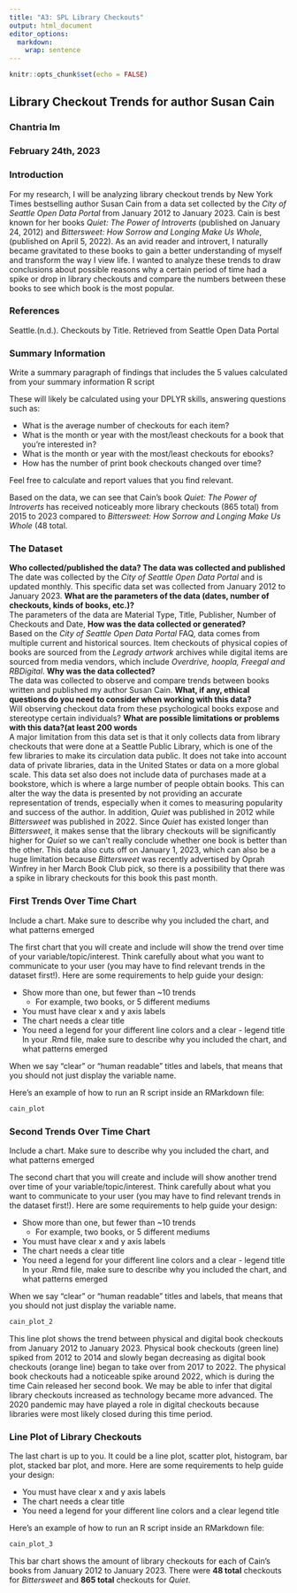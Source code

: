 ```yaml
---
title: "A3: SPL Library Checkouts"
output: html_document
editor_options: 
  markdown: 
    wrap: sentence
---
```

```r
knitr::opts_chunk$set(echo = FALSE)
```
## Library Checkout Trends for author Susan Cain

### Chantria Im

### February 24th, 2023

### Introduction

For my research, I will be analyzing library checkout trends by New York Times bestselling author Susan Cain from a data set collected by the *City of Seattle Open Data Portal* from January 2012 to January 2023.
Cain is best known for her books *Quiet: The Power of Introverts* (published on January 24, 2012) and *Bittersweet: How Sorrow and Longing Make Us Whole*, (published on April 5, 2022).
As an avid reader and introvert, I naturally became gravitated to these books to gain a better understanding of myself and transform the way I view life. I wanted to analyze these trends to draw conclusions about possible reasons why a certain period of time had a spike or drop in library checkouts and compare the numbers between these books to see which book is the most popular.

### References

Seattle.(n.d.). Checkouts by Title. Retrieved from Seattle Open Data Portal

### Summary Information

Write a summary paragraph of findings that includes the 5 values calculated from your summary information R script

These will likely be calculated using your DPLYR skills, answering questions such as:

-   What is the average number of checkouts for each item?
-   What is the month or year with the most/least checkouts for a book that you're interested in?
-   What is the month or year with the most/least checkouts for ebooks?
-   How has the number of print book checkouts changed over time?

Feel free to calculate and report values that you find relevant.

Based on the data, we can see that Cain's book *Quiet: The Power of Introverts* has received noticeably more library checkouts (865 total) from 2015 to 2023 compared to *Bittersweet: How Sorrow and Longing Make Us Whole* (48 total.

### The Dataset

**Who collected/published the data? The data was collected and published**\
The date was collected by the *City of Seattle Open Data Portal* and is updated monthly.
This specific data set was collected from January 2012 to January 2023.
**What are the parameters of the data (dates, number of checkouts, kinds of books, etc.)?**\
The parameters of the data are Material Type, Title, Publisher, Number of Checkouts and Date, **How was the data collected or generated?**\
Based on the *City of Seattle Open Data Portal* FAQ, data comes from multiple current and historical sources.
Item checkouts of physical copies of books are sourced from the *Legrady artwork* archives while digital items are sourced from media vendors, which include *Overdrive, hoopla, Freegal and RBDigital*.
**Why was the data collected?**\
The data was collected to observe and compare trends between books written and published my author Susan Cain.
**What, if any, ethical questions do you need to consider when working with this data?**\
Will observing checkout data from these psychological books expose and stereotype certain individuals?
**What are possible limitations or problems with this data?(at least 200 words**\
A major limitation from this data set is that it only collects data from library checkouts that were done at a Seattle Public Library, which is one of the few libraries to make its circulation data public. It does not take into account data of private libraries, data in the United States or data on a more global scale. This data set also does not include data of purchases made at a bookstore, which is where a large number of people obtain books. This can alter the way the data is presented by not providing an accurate representation of trends, especially when it comes to measuring popularity and success of the author. In addition, *Quiet* was published in 2012 while *Bittersweet* was published in 2022. Since *Quiet* has existed longer than *Bittersweet*, it makes sense that the library checkouts will be significantly higher for *Quiet* so we can’t really conclude whether one book is better than the other. This data also cuts off on January 1, 2023, which can also be a huge limitation because *Bittersweet* was recently advertised by Oprah Winfrey in her March Book Club pick, so there is a possibility that there was a spike in library checkouts for this book this past month.

### First Trends Over Time Chart

Include a chart.
Make sure to describe why you included the chart, and what patterns emerged

The first chart that you will create and include will show the trend over time of your variable/topic/interest.
Think carefully about what you want to communicate to your user (you may have to find relevant trends in the dataset first!).
Here are some requirements to help guide your design:

-   Show more than one, but fewer than \~10 trends
    -   For example, two books, or 5 different mediums
-   You must have clear x and y axis labels
-   The chart needs a clear title 
-   You need a legend for your different line colors and a clear - legend title In your .Rmd file, make sure to describe why you included the chart, and what patterns emerged

When we say "clear" or "human readable" titles and labels, that means that you should not just display the variable name.

Here's an example of how to run an R script inside an RMarkdown file:

```r
cain_plot
```

### Second Trends Over Time Chart

Include a chart.
Make sure to describe why you included the chart, and what patterns emerged

The second chart that you will create and include will show another trend over time of your variable/topic/interest.
Think carefully about what you want to communicate to your user (you may have to find relevant trends in the dataset first!).
Here are some requirements to help guide your design:

-   Show more than one, but fewer than \~10 trends
    -   For example, two books, or 5 different mediums
-   You must have clear x and y axis labels
-   The chart needs a clear title 
-   You need a legend for your different line colors and a clear - legend title In your .Rmd file, make sure to describe why you included the chart, and what patterns emerged

When we say "clear" or "human readable" titles and labels, that means that you should not just display the variable name.


```r
cain_plot_2
```
This line plot shows the trend between physical and digital book checkouts from January 2012 to January 2023. Physical book checkouts (green line) spiked from 2012 to 2014 and slowly began decreasing as digital book checkouts (orange line) began to take over from 2017 to 2022. The physical book checkouts had a noticeable spike around 2022, which is during the time Cain released her second book. We may be able to infer that digital library checkouts increased as technology became more advanced. The 2020 pandemic may have played a role in digital checkouts because libraries were most likely closed during this time period.

### Line Plot of Library Checkouts

The last chart is up to you.
It could be a line plot, scatter plot, histogram, bar plot, stacked bar plot, and more.
Here are some requirements to help guide your design:

-   You must have clear x and y axis labels
-   The chart needs a clear title 
-   You need a legend for your different line colors and a clear legend title

Here's an example of how to run an R script inside an RMarkdown file:

```r
cain_plot_3
```
This bar chart shows the amount of library checkouts for each of Cain's books from January 2012 to January 2023. There were **48 total** checkouts for *Bittersweet* and **865 total** checkouts for *Quiet*. 